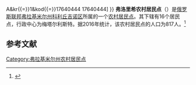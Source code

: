 {{Infobox Settlement
| official_name = 弗洛里希农村居民点
| native_name = Флорищинское сельское поселение
| settlement_type = [[农村居民点|农村居民点]]
| subdivision_type = [[国家|国家]]
| subdivision_type1 = [[州_(俄罗斯)|州]]
| subdivision_type2 = [[区_(苏联)|区]]
| subdivision_name = {{RUS}}
| subdivision_name1 = [[弗拉基米尔州|弗拉基米尔州]]
| subdivision_name2 = [[科利丘吉诺区|科利丘吉诺区]]
| seat_type = 行政中心
| seat = 梅塔尔利斯特
| population_as_of=2016
| population_footnotes = <ref name=stat />
| population_total = 817
| coordinates_display = inline,title
| latd = 56.3611376 | latm =  | lats =  | latNS = N
| longd = 39.2390871 | longm =  | longs =  | longEW = E
| timezone = [[莫斯科时间|MSK]]
| utc_offset = +3
| blank_name = [[俄罗斯市政土地区划代码|OKTMO编码]]
| blank_info = [http://classif.spb.ru/classificators/view/tma.php?st{{=}}A&kr{{=}}1&kod{{=}}17640444 17640444]
}}
'''弗洛里希农村居民点'''（{{lang-ru|Флорищинское сельское поселение}}）是[[俄罗斯联邦|俄罗斯联邦]][[弗拉基米尔州|弗拉基米尔州]][[科利丘吉诺区|科利丘吉诺区]]所属的一个[[农村居民点|农村居民点]]。其下辖有16个居民点，行政中心为梅塔尔利斯特。据2016年统计，该农村居民点的人口为817人。<ref name=stat>{{cite web | url = http://www.gks.ru/free_doc/doc_2016/bul_dr/mun_obr2016.rar | title = Численность населения Российской Федерации по муниципальным образованиям на 1 января 2016 года | language = ru | accessdate = 2016-12-18 | archive-date = 2019-05-13 | archive-url = https://web.archive.org/web/20190513150350/http://www.gks.ru/free_doc/doc_2016/bul_dr/mun_obr2016.rar | dead-url = no }}</ref>

== 参考文献 ==
{{reflist}}

{{Russia-stub}}

[[Category:弗拉基米尔州农村居民点|Category:弗拉基米尔州农村居民点]]